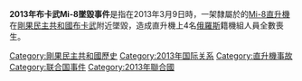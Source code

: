 {{Infobox Airliner accident
|name             =2013年布卡武Mi-8墜毀事件
|occurrence_type  =Accident
|image            =Russian Air Force Mil Mi-8MTV-5 Beltyukov-1.jpg
|image_size       =300px
|alt              =
|caption          = A [[Russian_Air_Force|Russian Air Force]] Mi-8 similar to the incident aircraft
|date             ={{Start date|2013|03|09}}
|type             =Crash due to weather conditions
|site             =[[Bukavu|Bukavu]], [[Democratic_Republic_of_the_Congo|Democratic Republic of the Congo]]
|coordinates      = <!-- {{Coord|LAT|LON|type:event|display=inline,title}} -->
|aircraft_type    =[[Mil_Mi-8|Mil Mi-8]]
|aircraft_name    =
|operator         =[[United_Nations_Organization_Stabilization_Mission_in_the_Democratic_Republic_of_the_Congo|United Nations Organization Stabilization Mission in the Democratic Republic of the Congo]]
|tail_number      =
|origin           =
|stopover         =
|stopover0        =
|stopover1        =
|stopover2        =
|stopover3        =
|last_stopover    =
|destination      =
|passengers       =
|crew             =4
|injuries         =
|fatalities       =4 (all)
|survivors        = 0
}}

'''2013年布卡武Mi-8墜毀事件'''是指在2013年3月9日時，一架隸屬於{{Link-en|聯合國剛果民主共和國穩定特派團|United Nations Organization Stabilization Mission in the Democratic Republic of the Congo}}的[[Mi-8直升機|Mi-8直升機]]在[[剛果民主共和國|剛果民主共和國]][[布卡武|布卡武]]附近墜毀，造成直升機上4名[[俄羅斯|俄羅斯]]籍機組人員全數喪生。

{{2013年航空事故}}

[[Category:剛果民主共和國歷史|Category:剛果民主共和國歷史]]
[[Category:2013年国际关系|Category:2013年国际关系]]
[[Category:直升機事故|Category:直升機事故]]
[[Category:联合国事件|Category:联合国事件]]
[[Category:2013年聯合國|Category:2013年聯合國]]